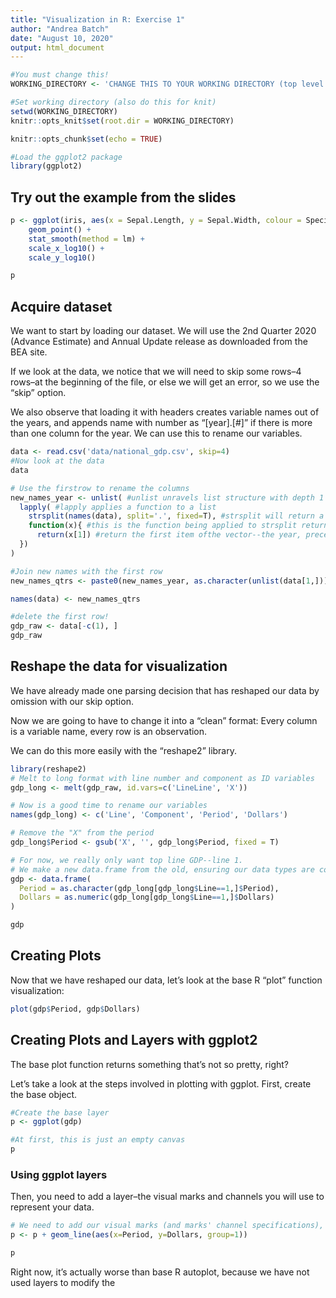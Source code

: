 ```yaml
---
title: "Visualization in R: Exercise 1"
author: "Andrea Batch"
date: "August 10, 2020"
output: html_document
---
```


```r

#You must change this!
WORKING_DIRECTORY <- 'CHANGE THIS TO YOUR WORKING DIRECTORY (top level folder where you cloned git repo)'

#Set working directory (also do this for knit)
setwd(WORKING_DIRECTORY)
knitr::opts_knit$set(root.dir = WORKING_DIRECTORY)

knitr::opts_chunk$set(echo = TRUE)

#Load the ggplot2 package
library(ggplot2)
```

## Try out the example from the slides
```r
p <- ggplot(iris, aes(x = Sepal.Length, y = Sepal.Width, colour = Species)) + 
	geom_point() + 
	stat_smooth(method = lm) + 
	scale_x_log10() + 
	scale_y_log10() 

p

```

## Acquire dataset

We want to start by loading our dataset. We will use the 2nd Quarter 2020 (Advance Estimate) and Annual Update release as downloaded from the BEA site.

If we look at the data, we notice that we will need to skip some rows--4 rows--at the beginning of the file, or else we will get an error, so we use the "skip" option.

We also observe that loading it with headers creates variable names out of the years, and appends name with number as "[year].[#]" if there is more than one column for the year. We can use this to rename our variables.

```r
data <- read.csv('data/national_gdp.csv', skip=4)
#Now look at the data
data

# Use the firstrow to rename the columns
new_names_year <- unlist( #unlist unravels list structure with depth 1
  lapply( #lapply applies a function to a list
    strsplit(names(data), split='.', fixed=T), #strsplit will return a list of vectors split from input vector on "." 
    function(x){ #this is the function being applied to strsplit return list by lapply
      return(x[1]) #return the first item ofthe vector--the year, preceded by "X" (or "Line"/"X" for first 2 columns)
  })
)

#Join new names with the first row 
new_names_qtrs <- paste0(new_names_year, as.character(unlist(data[1,])))

names(data) <- new_names_qtrs

#delete the first row!
gdp_raw <- data[-c(1), ]
gdp_raw
```

## Reshape the data for visualization

We have already made one parsing decision that has reshaped our data by omission with our skip option.

Now we are going to have to change it into a "clean" format: Every column is a variable name, every row is an observation.

We can do this more easily with the "reshape2" library.

```r
library(reshape2)
# Melt to long format with line number and component as ID variables
gdp_long <- melt(gdp_raw, id.vars=c('LineLine', 'X'))

# Now is a good time to rename our variables
names(gdp_long) <- c('Line', 'Component', 'Period', 'Dollars')

# Remove the "X" from the period
gdp_long$Period <- gsub('X', '', gdp_long$Period, fixed = T)

# For now, we really only want top line GDP--line 1.
# We make a new data.frame from the old, ensuring our data types are correct.
gdp <- data.frame(
  Period = as.character(gdp_long[gdp_long$Line==1,]$Period), 
  Dollars = as.numeric(gdp_long[gdp_long$Line==1,]$Dollars) 
)

gdp
```

## Creating Plots

Now that we have reshaped our data, let's look at the base R "plot" function visualization:

```r
plot(gdp$Period, gdp$Dollars)
```

## Creating Plots and Layers with ggplot2

The base plot function returns something that's not so pretty, right?

Let's take a look at the steps involved in plotting with ggplot. First, create the base object.

```r
#Create the base layer
p <- ggplot(gdp)

#At first, this is just an empty canvas
p
```

### Using ggplot layers
Then, you need to add a layer--the visual marks and channels you will use to represent your data.

```r
# We need to add our visual marks (and marks' channel specifications), and graph themes and settings, layer by layer.
p <- p + geom_line(aes(x=Period, y=Dollars, group=1))

p

```


Right now, it's actually worse than base R autoplot, because we have not used layers to modify the 